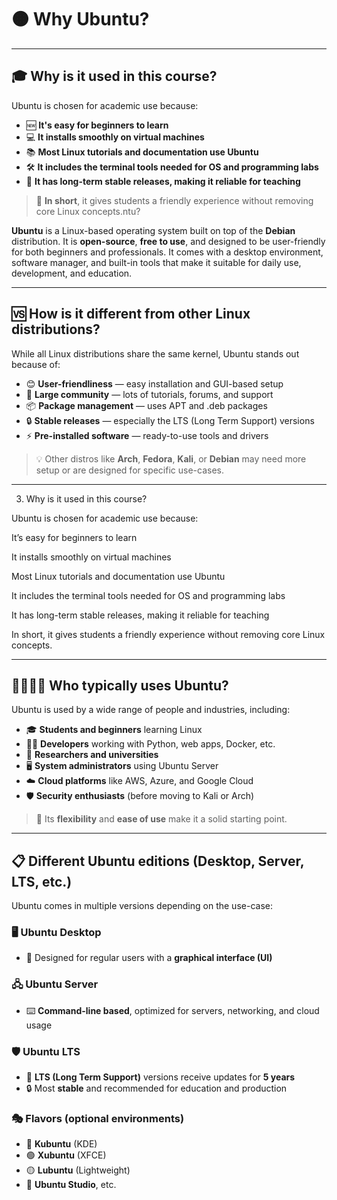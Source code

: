 # 🟠 Why Ubuntu?

---

## 🎓 Why is it used in this course?

Ubuntu is chosen for academic use because:

- 🆕 **It's easy for beginners to learn**
- 💻 **It installs smoothly on virtual machines**
- 📚 **Most Linux tutorials and documentation use Ubuntu**
- 🛠️ **It includes the terminal tools needed for OS and programming labs**
- 🔐 **It has long-term stable releases, making it reliable for teaching**

> 🎯 **In short**, it gives students a friendly experience without removing core Linux concepts.ntu?

**Ubuntu** is a Linux-based operating system built on top of the **Debian** distribution. It is **open-source**, **free to use**, and designed to be user-friendly for both beginners and professionals. It comes with a desktop environment, software manager, and built-in tools that make it suitable for daily use, development, and education.

---

## 🆚 How is it different from other Linux distributions?

While all Linux distributions share the same kernel, Ubuntu stands out because of:

- 😊 **User-friendliness** — easy installation and GUI-based setup
- 👥 **Large community** — lots of tutorials, forums, and support
- 📦 **Package management** — uses APT and .deb packages
- 🔒 **Stable releases** — especially the LTS (Long Term Support) versions
- ⚡ **Pre-installed software** — ready-to-use tools and drivers

> 💡 Other distros like **Arch**, **Fedora**, **Kali**, or **Debian** may need more setup or are designed for specific use-cases.

---

3. Why is it used in this course?

Ubuntu is chosen for academic use because:

It’s easy for beginners to learn

It installs smoothly on virtual machines

Most Linux tutorials and documentation use Ubuntu

It includes the terminal tools needed for OS and programming labs

It has long-term stable releases, making it reliable for teaching

In short, it gives students a friendly experience without removing core Linux concepts.

---

## 👨‍👩‍👧‍👦 Who typically uses Ubuntu?

Ubuntu is used by a wide range of people and industries, including:

- 🎓 **Students and beginners** learning Linux
- 👨‍💻 **Developers** working with Python, web apps, Docker, etc.
- 🔬 **Researchers and universities**
- 🖥️ **System administrators** using Ubuntu Server
- ☁️ **Cloud platforms** like AWS, Azure, and Google Cloud
- 🛡️ **Security enthusiasts** (before moving to Kali or Arch)

> 🌟 Its **flexibility** and **ease of use** make it a solid starting point.

---

## 📋 Different Ubuntu editions (Desktop, Server, LTS, etc.)

Ubuntu comes in multiple versions depending on the use-case:

### 🖥️ **Ubuntu Desktop**

- 🎨 Designed for regular users with a **graphical interface (UI)**

### 🖧 **Ubuntu Server**

- ⌨️ **Command-line based**, optimized for servers, networking, and cloud usage

### 🛡️ **Ubuntu LTS**

- 📅 **LTS (Long Term Support)** versions receive updates for **5 years**
- 🔒 Most **stable** and recommended for education and production

### 🎭 **Flavors (optional environments)**

- 🔵 **Kubuntu** (KDE)
- 🟢 **Xubuntu** (XFCE)
- 🟡 **Lubuntu** (Lightweight)
- 🎵 **Ubuntu Studio**, etc.
